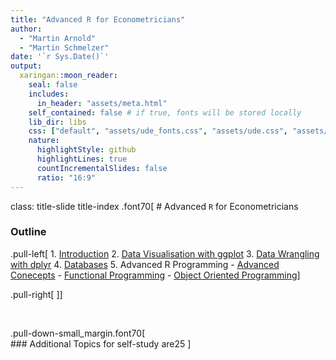 ```yaml
---
title: "Advanced R for Econometricians"
author: 
  - "Martin Arnold"
  - "Martin Schmelzer"
date: '`r Sys.Date()`'
output:
  xaringan::moon_reader:
    seal: false
    includes:
      in_header: "assets/meta.html"
    self_contained: false # if true, fonts will be stored locally
    lib_dir: libs
    css: ["default", "assets/ude_fonts.css", "assets/ude.css", "assets/custom.css", "assets/title_slides.css"]
    nature:
      highlightStyle: github
      highlightLines: true
      countIncrementalSlides: false
      ratio: "16:9"
---
```

class: title-slide title-index 
.font70[
# Advanced `R` for Econometricians 

### Outline

.pull-left[
1. [Introduction](Introduction/Introduction.html)
2. [Data Visualisation with ggplot](ggplot2/ggplot2.html)
3. [Data Wrangling with dplyr](Wrangling/Wrangling.html)
4. [Databases](databases/databases.html)
5. Advanced R Programming
  - [Advanced Conecepts](Advanced R concepts/Advanced.html)
  - [Functional Programming](functional/functional.html)
  - [Object Oriented Programming](OOP/OOP.html)
]


.pull-right[
<ol start = "6">
  <li> Performance </li> 
  <ul>
    <li> <a href="measuring and profiling/MeasuringProfiling.html">Profiling and Benchmarking</a></li> 
    <li> <a href="improving performance/improving-performance.html">Improving Performance</a></li>
  </ul>
  <li><a href="Webscraping/webscraping.html">Web Scraping</a></li>
  <li><a href="Rmarkdown/rmarkdown.html">Rmarkdown</a></li>
  <li><a href="Git/git_vcs.html">Git and Github</a></li>
</ol>
]]



<br>

.pull-down-small_margin.font70[
<br>
### Additional Topics for self-study
are25
<ol start = "10">
  <li> <a href = Datatable/datatable.html>data.table</a> </li>
  <li> <a href = Shiny/Shiny.html>Shiny</a> </li>
  <li> <a href = Packages/Packages.html>Writing Packages</a> </li>
</ol>
]